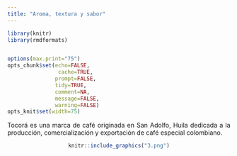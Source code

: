 ```yaml
---
title: "Aroma, textura y sabor"
---
```





```r
library(knitr)
library(rmdformats)


options(max.print="75")
opts_chunk$set(echo=FALSE,
	            cache=TRUE,
               prompt=FALSE,
               tidy=TRUE,
               comment=NA,
               message=FALSE,
               warning=FALSE)
opts_knit$set(width=75)
```




<div style="text-align: justify">

Tocorá es una marca de café originada en San Adolfo, Huila dedicada a la producción, comercialización y exportación de café especial colombiano. 

<div/>

<center>

```r

knitr::include_graphics("3.png")

```

</center>



